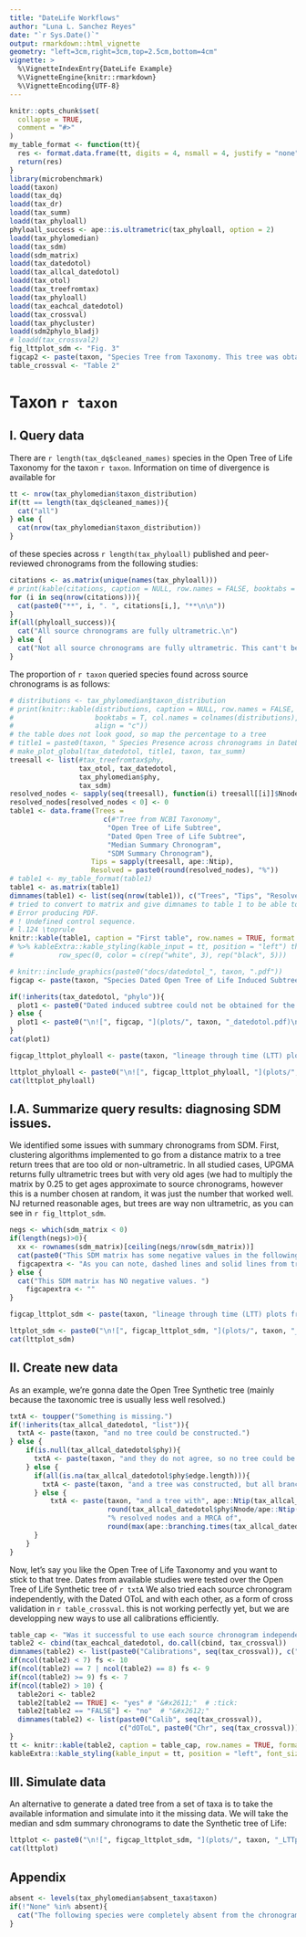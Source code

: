 ```yaml
---
title: "DateLife Workflows"
author: "Luna L. Sanchez Reyes"
date: "`r Sys.Date()`"
output: rmarkdown::html_vignette
geometry: "left=3cm,right=3cm,top=2.5cm,bottom=4cm"
vignette: >
  %\VignetteIndexEntry{DateLife Example}
  %\VignetteEngine{knitr::rmarkdown}
  %\VignetteEncoding{UTF-8}
---
```


```r
knitr::opts_chunk$set(
  collapse = TRUE,
  comment = "#>"
)
my_table_format <- function(tt){
  res <- format.data.frame(tt, digits = 4, nsmall = 4, justify = "none")
  return(res)
}
library(microbenchmark)
loadd(taxon)
loadd(tax_dq)
loadd(tax_dr)
loadd(tax_summ)
loadd(tax_phyloall)
phyloall_success <- ape::is.ultrametric(tax_phyloall, option = 2)
loadd(tax_phylomedian)
loadd(tax_sdm)
loadd(sdm_matrix)
loadd(tax_datedotol)
loadd(tax_allcal_datedotol)
loadd(tax_otol)
loadd(tax_treefromtax)
loadd(tax_phyloall)
loadd(tax_eachcal_datedotol)
loadd(tax_crossval)
loadd(tax_phycluster)
loadd(sdm2phylo_bladj)
# loadd(tax_crossval2)
fig_lttplot_sdm <- "Fig. 3"
figcap2 <- paste(taxon, "Species Tree from Taxonomy. This tree was obtained with `tree_from_taxonomy()` function.")
table_crossval <- "Table 2"
```
\raggedright

# Taxon `r taxon`

## I. Query data
There are `r length(tax_dq$cleaned_names)` species in the Open Tree of Life Taxonomy for the taxon `r taxon`.
Information on time of divergence is available for
```r
tt <- nrow(tax_phylomedian$taxon_distribution)
if(tt == length(tax_dq$cleaned_names)){
  cat("all")
} else {
  cat(nrow(tax_phylomedian$taxon_distribution))
}
```
of these species across `r length(tax_phyloall)` published and peer-reviewed chronograms from the following studies:

```r
citations <- as.matrix(unique(names(tax_phyloall)))
# print(kable(citations, caption = NULL, row.names = FALSE, booktabs = T))
for (i in seq(nrow(citations))){
  cat(paste0("**", i, ". ", citations[i,], "**\n\n"))
}
if(all(phyloall_success)){
  cat("All source chronograms are fully ultrametric.\n")
} else {
  cat("Not all source chronograms are fully ultrametric. This cant't be right, CHECK THIS!!\n")
}
```
The proportion of `r taxon` queried species found across source chronograms is as follows:
```r
# distributions <- tax_phylomedian$taxon_distribution
# print(knitr::kable(distributions, caption = NULL, row.names = FALSE,
#                    booktabs = T, col.names = colnames(distributions),
#                    align = "c"))
# the table does not look good, so map the percentage to a tree
# title1 = paste0(taxon, " Species Presence across chronograms in DateLife Data Base")
# make_plot_global(tax_datedotol, title1, taxon, tax_summ)
treesall <- list(#tax_treefromtax$phy, 
                 tax_otol, tax_datedotol,
                 tax_phylomedian$phy, 
                 tax_sdm)
resolved_nodes <- sapply(seq(treesall), function(i) treesall[[i]]$Nnode/ape::Ntip(treesall[[i]]))*100
resolved_nodes[resolved_nodes < 0] <- 0
table1 <- data.frame(Trees = 
                       c(#"Tree from NCBI Taxonomy", 
                        "Open Tree of Life Subtree", 
                        "Dated Open Tree of Life Subtree", 
                        "Median Summary Chronogram", 
                        "SDM Summary Chronogram"), 
                    Tips = sapply(treesall, ape::Ntip),
                    Resolved = paste0(round(resolved_nodes), "%"))
# table1 <- my_table_format(table1)
table1 <- as.matrix(table1)
dimnames(table1) <- list(seq(nrow(table1)), c("Trees", "Tips", "Resolved"))
# tried to convert to matrix and give dimnames to table 1 to be able to print it as table 2, on the left, but if I change fomat from "markdown" to "latex" OR if I assign it to an object (such as tt) it's giving me 
# Error producing PDF.
# ! Undefined control sequence.
# l.124 \toprule
knitr::kable(table1, caption = "First table", row.names = TRUE, format = "markdown", booktabs = TRUE) 
# %>% kableExtra::kable_styling(kable_input = tt, position = "left") this also gives me that error
#           row_spec(0, color = c(rep("white", 3), rep("black", 5)))
```

```r
# knitr::include_graphics(paste0("docs/datedotol_", taxon, ".pdf"))
figcap <- paste(taxon, "Species Dated Open Tree of Life Induced Subtree. This chronogram was obtained with `get_dated_otol_induced_subtree()` function.")

if(!inherits(tax_datedotol, "phylo")){
  plot1 <- paste0("Dated induced subtree could not be obtained for the ", taxon, ".\n")
} else {
  plot1 <- paste0("\n![", figcap, "](plots/", taxon, "_datedotol.pdf)\n")
}
cat(plot1)
```

```r
figcap_lttplot_phyloall <- paste(taxon, "lineage through time (LTT) plots from source chronograms, summary median chronogram and dated Open Tree of Life chronogram.")

lttplot_phyloall <- paste0("\n![", figcap_lttplot_phyloall, "](plots/", taxon, "_LTTplot_phyloall.pdf)\n")
cat(lttplot_phyloall)
```


\newpage


## I.A. Summarize query results: diagnosing SDM issues.

We identified some issues with summary chronograms from SDM. First, clustering algorithms implemented to go from a distance matrix to a tree return trees that are too old or non-ultrametric. In all studied cases, UPGMA returns fully ultrametric trees but with very old ages (we had to multiply the matrix by 0.25 to get ages approximate to source chronograms, however this is a number chosen at random, it was just the number that worked well. NJ returned reasonable ages, but trees are way non ultrametric, as you can see in `r fig_lttplot_sdm`.

```r
negs <- which(sdm_matrix < 0)
if(length(negs)>0){
  xx <- rownames(sdm_matrix)[ceiling(negs/nrow(sdm_matrix))]
  cat(paste0("This SDM matrix has some negative values in the following taxa: *", paste(xx, collapse = "*, *"), "*."))
  figcapextra <- "As you can note, dashed lines and solid lines from trees coming out from both types of clustering algorithms implemented are mostly overlapping. This means that removing negative values does not change results from clustering algorithms much."
} else {
  cat("This SDM matrix has NO negative values. ")
    figcapextra <- ""
}
```

```r
figcap_lttplot_sdm <- paste(taxon, "lineage through time (LTT) plots from source chronograms and SDM output converted to phylo with different methods (NJ and UPGMA).", figcapextra, "Clustering algorithms used here are returning non-ultrametric trees that are too old. So we developped an alternative algorithm to go from an SDM matrix to a fully ultrametric tree in `datelife`.")

lttplot_sdm <- paste0("\n![", figcap_lttplot_sdm, "](plots/", taxon, "_LTTplot_sdm.pdf)\n")
cat(lttplot_sdm)
```

\newpage
## II. Create new data

As an example, we're gonna date the Open Tree Synthetic tree (mainly because the taxonomic tree is usually less well resolved.)
```r
txtA <- toupper("Something is missing.")
if(!inherits(tax_allcal_datedotol, "list")){
  txtA <- paste(taxon, "and no tree could be constructed.")
} else {
    if(is.null(tax_allcal_datedotol$phy)){
      txtA <- paste(taxon, "and they do not agree, so no tree could be constructed.")
    } else {
      if(all(is.na(tax_allcal_datedotol$phy$edge.length))){
        txtA <- paste(taxon, "and a tree was constructed, but all branch lengths are NA.")
      } else {
          txtA <- paste(taxon, "and a tree with", ape::Ntip(tax_allcal_datedotol$phy), "tips,", 
                        round(tax_allcal_datedotol$phy$Nnode/ape::Ntip(tax_allcal_datedotol$phy)*100), 
                        "% resolved nodes and a MRCA of",
                        round(max(ape::branching.times(tax_allcal_datedotol$phy))),"was constructed.")
      }
    }
}
```

Now, let's say you like the Open Tree of Life Taxonomy and you want to stick to that tree. Dates from available studies were tested over the Open Tree of Life Synthetic tree of `r txtA`
We also tried  each source chronogram independently, with the Dated OToL and with each other, as a form of cross validation in `r table_crossval`. this is not working perfectly yet, but we are developping new ways to use all calibrations efficiently.

\newpage
```r
table_cap <- "Was it successful to use each source chronogram independently as calibration (CalibN) against the Dated Open Tree of Life (dOToL) and each other (ChronoN)?"
table2 <- cbind(tax_eachcal_datedotol, do.call(cbind, tax_crossval))
dimnames(table2) <- list(paste0("Calibrations", seq(tax_crossval)), c("dOToL", paste0("Chrono", seq(tax_crossval))))
if(ncol(table2) < 7) fs <- 10
if(ncol(table2) == 7 | ncol(table2) == 8) fs <- 9
if(ncol(table2) >= 9) fs <- 7
if(ncol(table2) > 10) {
  table2ori <- table2
  table2[table2 == TRUE] <- "yes" # "&#x2611;"  # :tick:
  table2[table2 == "FALSE"] <- "no"  # "&#x2612;"  
  dimnames(table2) <- list(paste0("Calib", seq(tax_crossval)), 
                           c("dOToL", paste0("Chr", seq(tax_crossval))))
}
tt <- knitr::kable(table2, caption = table_cap, row.names = TRUE, format = "latex", booktabs = TRUE) 
kableExtra::kable_styling(kable_input = tt, position = "left", font_size = fs)
```
\newpage
## III. Simulate data
An alternative to generate a dated tree from a set of taxa is to take the available information and simulate into it the missing data.
We will take the median and sdm summary chronograms to date the Synthetic tree of Life:
```r
lttplot <- paste0("\n![", figcap_lttplot_sdm, "](plots/", taxon, "_LTTplot_sdm.pdf)\n")
cat(lttplot)
```

\newpage

## Appendix
```r
absent <- levels(tax_phylomedian$absent_taxa$taxon)
if(!"None" %in% absent){
  cat("The following species were completely absent from the chronogram data base: ", paste0("*", levels(tax_phylomedian$absent_taxa$taxon), collapse = "*, *", "*"))
}
```
